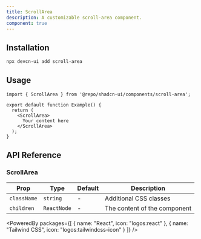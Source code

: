 ```yaml
---
title: ScrollArea
description: A customizable scroll-area component.
component: true
---
```


<ComponentPreview name="scroll-area" />

## Installation

```bash
npx devcn-ui add scroll-area
```

## Usage

```tsx
import { ScrollArea } from '@repo/shadcn-ui/components/scroll-area';

export default function Example() {
  return (
    <ScrollArea>
      Your content here
    </ScrollArea>
  );
}
```

## API Reference

### ScrollArea

| Prop | Type | Default | Description |
| --- | --- | --- | --- |
| `className` | `string` | - | Additional CSS classes |
| `children` | `ReactNode` | - | The content of the component |

<PoweredBy packages={[
  { name: "React", icon: "logos:react" },
  { name: "Tailwind CSS", icon: "logos:tailwindcss-icon" }
]} />
